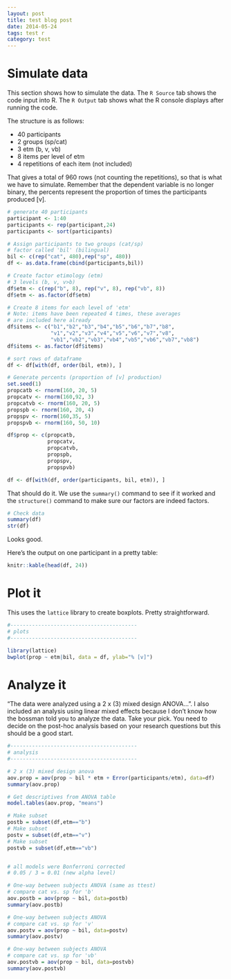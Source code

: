 ```yaml
---
layout: post
title: test blog post
date: 2014-05-24
tags: test r
category: test
---
```



# Simulate data

This section shows how to simulate the data. The ```R Source``` tab shows the 
code input into R. The ```R Output``` tab shows what the R console displays 
after running the code. 

The structure is as follows: 

- 40 participants 
- 2 groups (sp/cat)
- 3 etm (b, v, vb)
- 8 items per level of etm
- 4 repetitions of each item (not included)

That gives a total of 960 rows (not counting the repetitions), so that is what 
we have to simulate. Remember that the dependent variable is no longer binary, 
the percents represent the proportion of times the participants produced [v].

```r

# generate 40 participants
participant <- 1:40
participants <- rep(participant,24)
participants <- sort(participants)

# Assign participants to two groups (cat/sp)
# factor called 'bil' (bilingual)
bil <- c(rep("cat", 480),rep("sp", 480))
df <- as.data.frame(cbind(participants,bil))

# Create factor etimology (etm)
# 3 levels (b, v, v>b)
df$etm <- c(rep("b", 8), rep("v", 8), rep("vb", 8))
df$etm <- as.factor(df$etm)

# Create 8 items for each level of 'etm'
# Note: items have been repeated 4 times, these averages
# are included here already
df$items <- c("b1","b2","b3","b4","b5","b6","b7","b8",
			  "v1","v2","v3","v4","v5","v6","v7","v8",
			  "vb1","vb2","vb3","vb4","vb5","vb6","vb7","vb8")
df$items <- as.factor(df$items)

# sort rows of dataframe
df <- df[with(df, order(bil, etm)), ]

# Generate percents (proportion of [v] production)
set.seed(1)
propcatb <- rnorm(160, 20, 5)
propcatv <- rnorm(160,92, 3)
propcatvb <- rnorm(160, 20, 5)
propspb <- rnorm(160, 20, 4)
propspv <- rnorm(160,35, 5)
propspvb <- rnorm(160, 50, 10)

df$prop <- c(propcatb, 
	         propcatv,
	         propcatvb,
	         propspb,
	         propspv,
	         propspvb)

df <- df[with(df, order(participants, bil, etm)), ]
```

That should do it. We use the ```summary()``` command to see if it worked and 
the ```structure()``` command to make sure our factors are indeed factors.

```r
# Check data
summary(df)
str(df)
```

Looks good. 

Here's the output on one participant in a pretty table:

```r
knitr::kable(head(df, 24))
```

# Plot it

This uses the ```lattice``` library to create boxplots. Pretty straightforward.

```r
#-----------------------------------------
# plots
#-----------------------------------------

library(lattice)
bwplot(prop ~ etm|bil, data = df, ylab="% [v]")

```


# Analyze it

"The data were analyzed using a 2 x (3) mixed design ANOVA...". I also included
an analysis using linear mixed effects because I don't know how the bossman told
you to analyze the data. Take your pick. You need to decide on the post-hoc 
analysis based on your research questions but this should be a good start.

```r
#-----------------------------------------
# analysis
#-----------------------------------------

# 2 x (3) mixed design anova
aov.prop = aov(prop ~ bil * etm + Error(participants/etm), data=df)
summary(aov.prop)

# Get descriptives from ANOVA table
model.tables(aov.prop, "means")

# Make subset
postb = subset(df,etm=="b")
# Make subset
postv = subset(df,etm=="v")
# Make subset
postvb = subset(df,etm=="vb")


# all models were Bonferroni corrected
# 0.05 / 3 = 0.01 (new alpha level)

# One-way between subjects ANOVA (same as ttest)
# compare cat vs. sp for 'b'
aov.postb = aov(prop ~ bil, data=postb)
summary(aov.postb)

# One-way between subjects ANOVA
# compare cat vs. sp for 'v'
aov.postv = aov(prop ~ bil, data=postv)
summary(aov.postv)

# One-way between subjects ANOVA
# compare cat vs. sp for 'vb'
aov.postvb = aov(prop ~ bil, data=postvb)
summary(aov.postvb)


```



